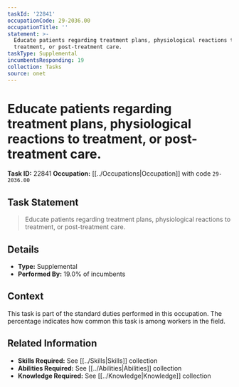 ```yaml
---
taskId: '22841'
occupationCode: 29-2036.00
occupationTitle: ''
statement: >-
  Educate patients regarding treatment plans, physiological reactions to
  treatment, or post-treatment care.
taskType: Supplemental
incumbentsResponding: 19
collection: Tasks
source: onet
---
```

# Educate patients regarding treatment plans, physiological reactions to treatment, or post-treatment care.

**Task ID:** 22841
**Occupation:** [[../Occupations|Occupation]] with code `29-2036.00`

## Task Statement

> Educate patients regarding treatment plans, physiological reactions to treatment, or post-treatment care.

## Details

- **Type:** Supplemental
- **Performed By:** 19.0% of incumbents

## Context

This task is part of the standard duties performed in this occupation. The percentage indicates how common this task is among workers in the field.

## Related Information

- **Skills Required:** See [[../Skills|Skills]] collection
- **Abilities Required:** See [[../Abilities|Abilities]] collection
- **Knowledge Required:** See [[../Knowledge|Knowledge]] collection
